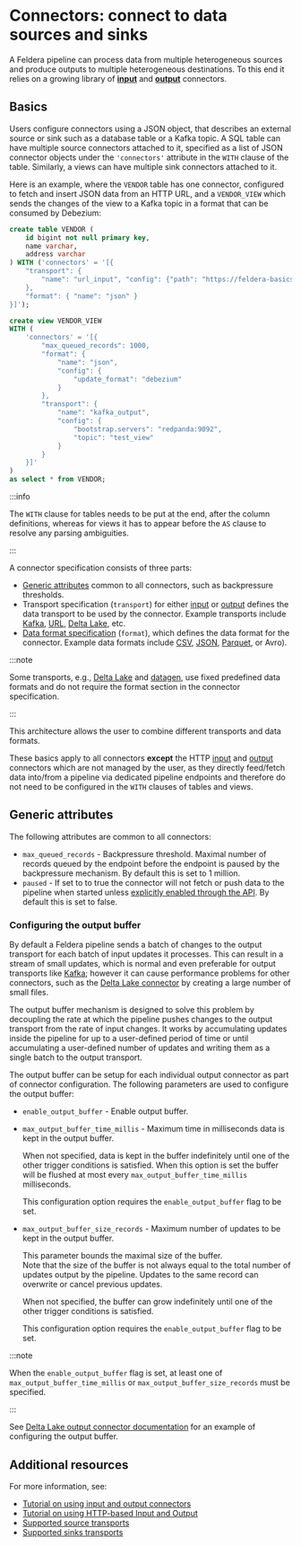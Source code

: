 
# Connectors: connect to data sources and sinks

A Feldera pipeline can process data from multiple heterogeneous sources and
produce outputs to multiple heterogeneous destinations. To this end it relies
on a growing library of **[input](sources)** and **[output](sinks)** connectors.

## Basics

Users configure connectors using a JSON object, that describes an external source or sink such as a database
table or a Kafka topic. A SQL table can have multiple source connectors attached to it, specified as a
list of JSON connector objects under the `'connectors'` attribute in the `WITH` clause of the table.
Similarly, a views can have multiple sink connectors attached to it.

Here is an example, where the `VENDOR` table has one connector, configured to fetch and insert JSON data
from an HTTP URL, and a `VENDOR_VIEW` which sends the changes of the view
to a Kafka topic in a format that can be consumed by Debezium:

```sql
create table VENDOR (
    id bigint not null primary key,
    name varchar,
    address varchar
) WITH ('connectors' = '[{
    "transport": {
        "name": "url_input", "config": {"path": "https://feldera-basics-tutorial.s3.amazonaws.com/vendor.json"}
    },
    "format": { "name": "json" }
}]');

create view VENDOR_VIEW
WITH (
    'connectors' = '[{
        "max_queued_records": 1000,
        "format": {
            "name": "json",
            "config": {
                "update_format": "debezium"
            }
        },
        "transport": {
            "name": "kafka_output",
            "config": {
                "bootstrap.servers": "redpanda:9092",
                "topic": "test_view"
            }
        }
    }]'
)
as select * from VENDOR;
```

:::info

The `WITH` clause for tables needs to be put at the end, after the column definitions, whereas for views it has to
appear before the `AS` clause to resolve any parsing ambiguities.

:::

A connector specification consists of three parts:

* [Generic attributes](#generic-attributes) common to all connectors, such as backpressure thresholds.
* Transport specification (`transport`) for either [input](/connectors/sources/) or [output](/connectors/sinks/)
  defines the data transport to be used by the connector.
  Example transports include [Kafka](/connectors/sources/kafka),
  [URL](/connectors/sources/http-get), [Delta Lake](/connectors/sources/delta), etc.
* [Data format specification](/formats) (`format`), which defines the data format for the connector.
  Example data formats include [CSV](/formats/csv), [JSON](/formats/json), [Parquet](/formats/parquet), or
  Avro).

:::note

Some transports, e.g., [Delta Lake](/connectors/sinks/delta) and
[datagen](/connectors/sources/datagen), use fixed predefined data formats and do not require the
format section in the connector specification.

:::

This architecture allows the user to combine different transports and data formats.

These basics apply to all connectors **except** the HTTP [input](/connectors/sources/http) and
[output](/connectors/sinks/http) connectors which are not managed by the user, as they directly feed/fetch data
into/from a pipeline via dedicated pipeline endpoints and therefore do not need to be configured in the `WITH` clauses
of tables and views.

## Generic attributes

The following attributes are common to all connectors:

* `max_queued_records` - Backpressure threshold. Maximal number of records queued by the endpoint before the endpoint
   is paused by the backpressure mechanism. By default this is set to 1 million.
* `paused` - If set to to true the connector will not fetch or push data to the pipeline when started
   unless [explicitly enabled through the API](/api/change-the-desired-state-of-an-input-endpoint).
   By default this is set to false.

### Configuring the output buffer

By default a Feldera pipeline sends a batch of changes to the output transport
for each batch of input updates it processes.  This can result in a stream of
small updates, which is normal and even preferable for output transports like
[Kafka](/connectors/sinks/kafka); however it can cause performance problems
for other connectors, such as the [Delta Lake connector](/connectors/sinks/delta)
by creating a large number of small files.

The output buffer mechanism is designed to solve this problem by decoupling the
rate at which the pipeline pushes changes to the output transport from the rate
of input changes.  It works by accumulating updates inside the pipeline
for up to a user-defined period of time or until accumulating a user-defined number
of updates and writing them as a single batch to the output transport.

The output buffer can be setup for each individual output connector as part
of connector configuration.  The following parameters are used to configure the
output buffer:

* `enable_output_buffer` - Enable output buffer.

* `max_output_buffer_time_millis` - Maximum time in milliseconds data is kept
   in the output buffer.

   When not specified, data is kept in the buffer indefinitely until one of
   the other trigger conditions is satisfied.  When this option is
   set the buffer will be flushed at most every
   `max_output_buffer_time_millis` milliseconds.

   This configuration option requires the `enable_output_buffer` flag
   to be set.

* `max_output_buffer_size_records` - Maximum number of updates to be kept in
   the output buffer.

   This parameter bounds the maximal size of the buffer.  
   Note that the size of the buffer is not always equal to the
   total number of updates output by the pipeline. Updates to the
   same record can overwrite or cancel previous updates.

   When not specified, the buffer can grow indefinitely until one of
   the other trigger conditions is satisfied.

   This configuration option requires the `enable_output_buffer` flag
   to be set.

:::note

When the `enable_output_buffer` flag is set, at least one of
`max_output_buffer_time_millis` or `max_output_buffer_size_records` must be
specified.

:::

See [Delta Lake output connector documentation](/connectors/sinks/delta)
for an example of configuring the output buffer.

## Additional resources

For more information, see:

* [Tutorial on using input and output connectors](/tutorials/basics/part3)
* [Tutorial on using HTTP-based Input and Output](/tutorials/basics/part2)
* [Supported source transports](/connectors/sources)
* [Supported sinks transports](/connectors/sinks)
